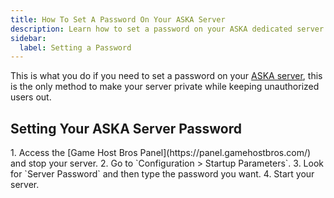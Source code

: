 ```yaml
---
title: How To Set A Password On Your ASKA Server
description: Learn how to set a password on your ASKA dedicated server.
sidebar:
  label: Setting a Password
---
```


This is what you do if you need to set a password on your [ASKA server](https://www.gamehostbros.com/aska-server-hosting/), this is the only method to make your server private while keeping unauthorized users out.

## Setting Your ASKA Server Password

<Steps>
1. Access the [Game Host Bros Panel](https://panel.gamehostbros.com/) and stop your server.
2. Go to `Configuration > Startup Parameters`.
3. Look for `Server Password` and then type the password you want.
4. Start your server.
</Steps>